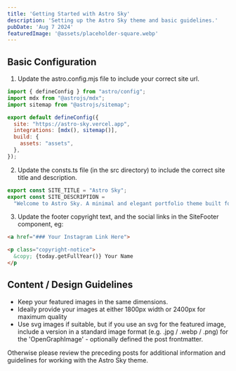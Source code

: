 ```yaml
---
title: 'Getting Started with Astro Sky'
description: 'Setting up the Astro Sky theme and basic guidelines.'
pubDate: 'Aug 7 2024'
featuredImage: '@assets/placeholder-square.webp'
---
```


## Basic Configuration

1. Update the astro.config.mjs file to include your correct site url.

```mjs
import { defineConfig } from "astro/config";
import mdx from "@astrojs/mdx";
import sitemap from "@astrojs/sitemap";

export default defineConfig({
  site: "https://astro-sky.vercel.app",
  integrations: [mdx(), sitemap()],
  build: {
    assets: "assets",
  },
});
```

2. Update the consts.ts file (in the src directory) to include the correct site title and description.

```ts
export const SITE_TITLE = "Astro Sky";
export const SITE_DESCRIPTION =
  "Welcome to Astro Sky. A minimal and elegant portfolio theme built for Astro.";
```

3. Update the footer copyright text, and the social links in the SiteFooter component, eg:

```html
<a href="### Your Instagram Link Here">
```

```html
<p class="copyright-notice">
  &copy; {today.getFullYear()} Your Name
</p
```

## Content / Design Guidelines

- Keep your featured images in the same dimensions.
- Ideally provide your images at either 1800px width or 2400px for maximum quality
- Use svg images if suitable, but if you use an svg for the featured image, include a version in a standard image format (e.g. .jpg / .webp / .png) for the 'OpenGraphImage' - optionally defined the post frontmatter.

Otherwise please review the preceding posts for additional information and guidelines for working with the Astro Sky theme.
